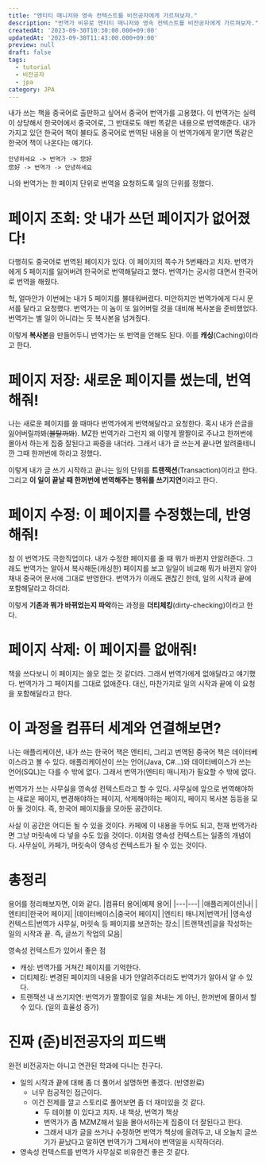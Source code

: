 ```yaml
---
title: "엔티티 매니저와 영속 컨텍스트를 비전공자에게 가르쳐보자."
description: "번역가 비유로 엔티티 매니저와 영속 컨텍스트를 비전공자에게 가르쳐보자."
createdAt: '2023-09-30T10:30:00.000+09:00'
updatedAt: '2023-09-30T11:43:00.000+09:00'
preview: null
draft: false
tags:
  - tutorial
  - 비전공자
  - jpa
category: JPA
---
```

내가 쓰는 책을 중국어로 출판하고 싶어서 중국어 번역가를 고용했다.
이 번역가는 실력이 상당해서 한국어에서 중국어로, 그 반대로도 매번 똑같은 내용으로 번역해준다.
내가 가지고 있던 한국어 책이 불타도 중국어로 번역된 내용을 이 번역가에게 맡기면 똑같은 한국어 책이 나온다는 얘기다.

```
안녕하세요 -> 번역가 -> 您好
您好 -> 번역가 -> 안녕하세요
```

나와 번역가는 한 페이지 단위로 번역을 요청하도록 일의 단위를 정했다.

# 페이지 조회: 앗 내가 쓰던 페이지가 없어졌다!
다행히도 중국어로 번역된 페이지가 있다. 이 페이지의 쪽수가 5번째라고 치자.
번역가에게 5 페이지를 잃어버려 한국어로 번역해달라고 했다. 번역가는 궁시렁 대면서 한국어로 번역을 해줬다.

헉, 얼마안가 이번에는 내가 5 페이지를 불태워버렸다. 미안하지만 번역가에게 다시 문서를 달라고 요청했다.
번역가는 이 놈이 또 잃어버릴 것을 대비해 복사본을 준비했었다. 번역가는 별 일이 아니라는 듯 복사본을 넘겨줬다.

이렇게 **복사본**을 만들어두니 번역가는 또 번역을 안해도 된다. 이를 **캐싱**(Caching)이라고 한다.

# 페이지 저장: 새로운 페이지를 썼는데, 번역해줘!
나는 새로운 페이지를 쓸 때마다 번역가에게 번역해달라고 요청한다.
혹시 내가 쓴글을 잃어버릴까봐(<s>불탈까봐</s>).
MZ한 번역가라 그런지 왜 이렇게 짤짤이로 주냐고 한꺼번에 몰아서 하는게 집중 잘된다고 짜증을 내더라.
그래서 내가 글 쓰는게 끝나면 알려줄테니깐 그때 한꺼번에 하라고 정했다.

이렇게 내가 글 쓰기 시작하고 끝나는 일의 단위를 **트랜잭션**(Transaction)이라고 한다.
그리고 **이 일이 끝날 때 한꺼번에 번역해주는 행위를 쓰기지연**이라고 한다.

# 페이지 수정: 이 페이지를 수정했는데, 반영해줘!
참 이 번역가도 극한직업이다. 내가 수정한 페이지를 줄 때 뭐가 바뀐지 안알려준다.
그래도 번역가는 알아서 복사해둔(캐싱한) 페이지를 보고 일일이 비교해 뭐가 바뀐지 알아채내 중국어 문서에 그대로 반영한다.
번역가가 이래도 괜찮긴 한데, 일의 시작과 끝에 포함해달라고 하더라.

이렇게 **기존과 뭐가 바뀌었는지 파악**하는 과정을 **더티체킹**(dirty-checking)이라고 한다.

# 페이지 삭제: 이 페이지를 없애줘!
책을 쓰다보니 이 페이지는 쓸모 없는 것 같더라. 그래서 번역가에게 없애달라고 얘기했다.
번역가가 그 페이지를 그대로 없애준다. 대신, 마찬가지로 일의 시작과 끝에 이 요청을 포함해달라고 한다.

# 이 과정을 컴퓨터 세계와 연결해보면?
나는 애플리케이션, 내가 쓰는 한국어 책은 엔티티, 그리고 번역된 중국어 책은 데이터베이스라고 볼 수 있다.
애플리케이션이 쓰는 언어(Java, C#...)와 데이터베이스가 쓰는 언어(SQL)는 다를 수 밖에 없다. 그래서 번역가(엔티티 매니저)가 필요할 수 밖에 없다.

번역가가 쓰는 사무실을 영속성 컨텍스트라고 할 수 있다. 사무실에 앞으로 번역해야하는 새로운 페이지,
변경해야하는 페이지, 삭제해야하는 페이지, 페이지 복사본 등등을 모아 둘 것이다.
즉, 한국어 페이지들을 모아둔 공간이다.

사실 이 공간은 어디든 될 수 있을 것이다. 카페에 이 내용을 두어도 되고, 천재 번역가라면 그냥 머릿속에 다 넣을 수도 있을 것이다. 
이처럼 영속성 컨텍스트는 일종의 개념이다. 사무실이, 카페가, 머릿속이 영속성 컨텍스트가 될 수 있는 것이다.

# 총정리
용어를 정리해보자면, 이와 같다.
|컴퓨터 용어|예제 용어|
|---|---|
|애플리케이션|나|
|엔티티|한국어 페이지|
|데이터베이스|중국어 페이지|
|엔티티 매니저|번역가|
|영속성 컨텍스트|번역가 사무실, 머릿속 등 페이지를 보관하는 장소|
|트랜잭션|글을 작성하는 일의 시작과 끝. 즉, 글쓰기 작업의 모음|

영속성 컨텍스트가 있어서 좋은 점
 - 캐싱: 번역가를 거쳐간 페이지를 기억한다.
 - 더티체킹: 변경된 페이지의 내용을 내가 안알려주더라도 번역가가 알아서 알 수 있다.
 - 트랜잭션 내 쓰기지연: 번역가가 짤짤이로 일을 쳐내는 게 아닌, 한꺼번에 몰아서 할 수 있다. (일의 효율성 증가)

# 진짜 (준)비전공자의 피드백
완전 비전공자는 아니고 연관된 학과에 다니는 친구다.
 - 일의 시작과 끝에 대해 좀 더 풀어서 설명하면 좋겠다. (반영완료)
   - 너무 컴공적인 접근이다.
   - 이건 전제를 깔고 스토리로 풀어보면 좀 더 재미있을 것 같다.
     - 두 테이블 이 있다고 치자. 내 책상, 번역가 책상
     - 번역가가 좀 MZMZ해서 일을 몰아서하는게 집중이 더 잘된다고 한다.
     - 그래서 내가 글을 쓰거나 수정하면 번역가 책상에 올려두고, 내 오늘치 글쓰기가 끝났다고 말하면 번역가가 그제서야 번역일을 시작하더라.
 - 영속성 컨텍스트를 번역가 사무실로 비유한건 좋은 것 같다.